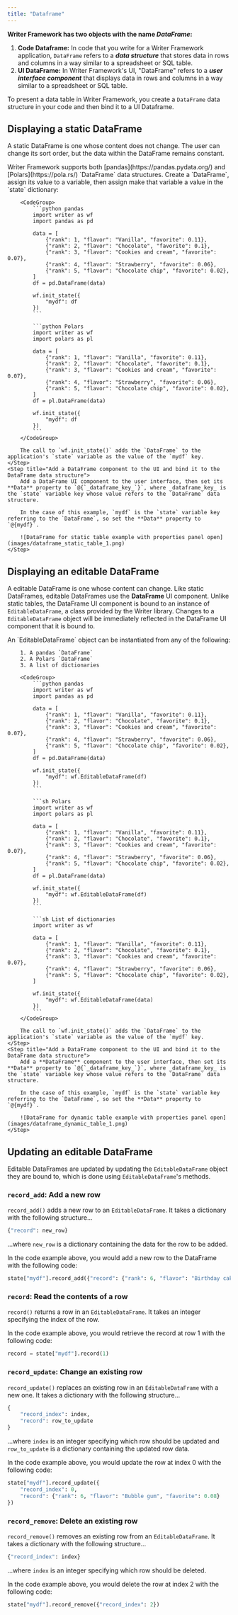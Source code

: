 ```yaml
---
title: "Dataframe"
---
```


**Writer Framework has two objects with the name _DataFrame_:**

1. **Code Dataframe:** In code that you write for a Writer Framework application, `DataFrame` refers to a **_data structure_** that stores data in rows and columns in a way similar to a spreadsheet or SQL table.
2. **UI DataFrame:** In Writer Framework's UI, "DataFrame" refers to a **_user interface component_** that displays data in rows and columns in a way similar to a spreadsheet or SQL table. 

To present a data table in Writer Framework, you create a `DataFrame` data structure in your code and then bind it to a UI Dataframe.


## Displaying a static DataFrame

A static DataFrame is one whose content does not change. The user can change its sort order, but the data within the DataFrame remains constant.

<Steps>
	<Step title="Create a DataFrame data structure">
		Writer Framework supports both [pandas](https://pandas.pydata.org/) and [Polars](https://pola.rs/) `DataFrame` data structures. Create a `DataFrame`, assign its value to a variable, then assign make that variable a value in the `state` dictionary:

		<CodeGroup>
			```python pandas
			import writer as wf
			import pandas as pd

			data = [
				{"rank": 1, "flavor": "Vanilla", "favorite": 0.11},
				{"rank": 2, "flavor": "Chocolate", "favorite": 0.1},
				{"rank": 3, "flavor": "Cookies and cream", "favorite": 0.07},
				{"rank": 4, "flavor": "Strawberry", "favorite": 0.06},
				{"rank": 5, "flavor": "Chocolate chip", "favorite": 0.02},
			]
			df = pd.DataFrame(data)

			wf.init_state({
				"mydf": df
			})
			```

			```python Polars
			import writer as wf
			import polars as pl

			data = [
				{"rank": 1, "flavor": "Vanilla", "favorite": 0.11},
				{"rank": 2, "flavor": "Chocolate", "favorite": 0.1},
				{"rank": 3, "flavor": "Cookies and cream", "favorite": 0.07},
				{"rank": 4, "flavor": "Strawberry", "favorite": 0.06},
				{"rank": 5, "flavor": "Chocolate chip", "favorite": 0.02},
			]
			df = pl.DataFrame(data)

			wf.init_state({
				"mydf": df
			})
			```
		</CodeGroup>

		The call to `wf.init_state()` adds the `DataFrame` to the application's `state` variable as the value of the `mydf` key. 
	</Step>
	<Step title="Add a DataFrame component to the UI and bind it to the DataFrame data structure">
		Add a DataFrame UI component to the user interface, then set its **Data** property to `@{`_dataframe_key_`}`, where _dataframe_key_ is the `state` variable key whose value refers to the `DataFrame` data structure.

		In the case of this example, `mydf` is the `state` variable key referring to the `DataFrame`, so set the **Data** property to `@{mydf}`.

		![DataFrame for static table example with properties panel open](images/dataframe_static_table_1.png)
	</Step>
</Steps>


## Displaying an editable DataFrame

A editable DataFrame is one whose content can change. Like static DataFrames, editable DataFrames use the **DataFrame** UI component. Unlike static tables, the DataFrame UI component is bound to an instance of `EditableDataFrame`, a class provided by the Writer library. Changes to a  `EditableDataFrame` object will be immediately reflected in the DataFrame UI component that it is bound to.

<Steps>
	<Step title="Create an EditableDataFrame data structure">
		An `EditableDataFrame` object can be instantiated from any of the following:
		
		1. A pandas `DataFrame`
		2. A Polars `DataFrame`
		3. A list of dictionaries

		<CodeGroup>
			```python pandas
			import writer as wf
			import pandas as pd

			data = [
				{"rank": 1, "flavor": "Vanilla", "favorite": 0.11},
				{"rank": 2, "flavor": "Chocolate", "favorite": 0.1},
				{"rank": 3, "flavor": "Cookies and cream", "favorite": 0.07},
				{"rank": 4, "flavor": "Strawberry", "favorite": 0.06},
				{"rank": 5, "flavor": "Chocolate chip", "favorite": 0.02},
			]
			df = pd.DataFrame(data)

			wf.init_state({
				"mydf": wf.EditableDataFrame(df)
			})
			```

			```sh Polars
			import writer as wf
			import polars as pl

			data = [
				{"rank": 1, "flavor": "Vanilla", "favorite": 0.11},
				{"rank": 2, "flavor": "Chocolate", "favorite": 0.1},
				{"rank": 3, "flavor": "Cookies and cream", "favorite": 0.07},
				{"rank": 4, "flavor": "Strawberry", "favorite": 0.06},
				{"rank": 5, "flavor": "Chocolate chip", "favorite": 0.02},
			]
			df = pl.DataFrame(data)

			wf.init_state({
				"mydf": wf.EditableDataFrame(df)
			})
			```

			```sh List of dictionaries
			import writer as wf

			data = [
				{"rank": 1, "flavor": "Vanilla", "favorite": 0.11},
				{"rank": 2, "flavor": "Chocolate", "favorite": 0.1},
				{"rank": 3, "flavor": "Cookies and cream", "favorite": 0.07},
				{"rank": 4, "flavor": "Strawberry", "favorite": 0.06},
				{"rank": 5, "flavor": "Chocolate chip", "favorite": 0.02},
			]
			
			wf.init_state({
				"mydf": wf.EditableDataFrame(data)
			})
			```
		</CodeGroup>

		The call to `wf.init_state()` adds the `DataFrame` to the application's `state` variable as the value of the `mydf` key. 
	</Step>
	<Step title="Add a DataFrame component to the UI and bind it to the DataFrame data structure">
		Add a **DataFrame** component to the user interface, then set its **Data** property to `@{`_dataframe_key_`}`, where _dataframe_key_ is the `state` variable key whose value refers to the `DataFrame` data structure.

		In the case of this example, `mydf` is the `state` variable key referring to the `DataFrame`, so set the **Data** property to `@{mydf}`.

		![DataFrame for dynamic table example with properties panel open](images/dataframe_dynamic_table_1.png)
	</Step>
</Steps>

## Updating an editable DataFrame

Editable DataFrames are updated by updating the `EditableDataFrame` object they are bound to, which is done using `EditableDataFrame`'s methods.

### `record_add`: Add a new row

`record_add()` adds a new row to an `EditableDataFrame`. It takes a dictionary with the following structure...

```python
{"record": new_row}
```

...where `new_row` is a dictionary containing the data for the row to be added.

In the code example above, you would add a new row to the DataFrame with the following code:

```python
state["mydf"].record_add({"record": {"rank": 6, "flavor": "Birthday cake", "favorite": 0.01}})
```

### `record`: Read the contents of a row

`record()` returns a row in an `EditableDataFrame`. It takes an integer specifying the index of the row.

In the code example above, you would retrieve the record at row 1 with the following code:

```python
record = state["mydf"].record(1)
```

### `record_update`: Change an existing row

`record_update()` replaces an existing row in an `EditableDataFrame` with a new one. It takes a dictionary with the following structure...

```python
{
	"record_index": index,
	"record": row_to_update
}
```

...where `index` is an integer specifying which row should be updated and `row_to_update` is a dictionary containing the updated row data.

In the code example above, you would update the row at index 0 with the following code:

```python
state["mydf"].record_update({
	"record_index": 0,
	"record": {"rank": 6, "flavor": "Bubble gum", "favorite": 0.08}
})
```

### `record_remove`: Delete an existing row

`record_remove()` removes an existing row from an `EditableDataFrame`. It takes a dictionary with the following structure...

```python
{"record_index": index}
```

...where `index` is an integer specifying which row should be deleted.

In the code example above, you would delete the row at index 2 with the following code:

```python
state["mydf"].record_remove({"record_index": 2})
```